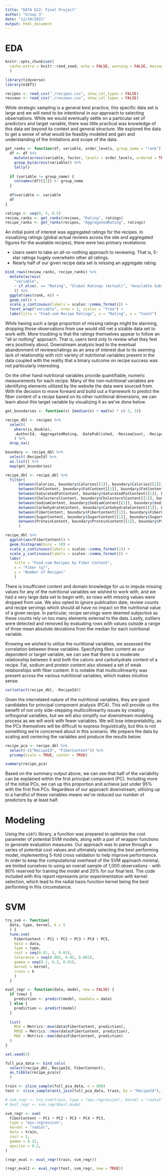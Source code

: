 ---
title: "DATA 622: Final Project"
author: "Group 3"
date: "12/10/2021"
output: html_document
---

# EDA

```{r setup, include=FALSE}
knitr::opts_chunk$set(
  cache.extra = knitr::rand_seed, echo = FALSE, warning = FALSE, message = FALSE
  )

library(tidyverse)
library(e1071)

recipes <- read_csv("./recipes.csv", show_col_types = FALSE)
reviews <- read_csv("./reviews.csv", show_col_types = FALSE)
```

While strategic sampling is a general best practice, this specific data set is large and we will need to be intentional in our approach to selecting observations. While we would eventually settle on a particular set of predictors and target variable, there was little practical was knowledge of this data set beyond its context and general structure. We explored the data to get a sense of what would be feasibly modeled and gain and understanding of the limitations and scope of the data.

```{r}
get_ranks <- function(df, variable, order_levels, group_name = "rank") {
  df <- df %>% 
    mutate(across(variable, factor, levels = order_levels, ordered = TRUE)) %>%
    group_by(across(variable)) %>% 
    tally()
  
  if (variable != group_name) {
    colnames(df)[[1]] <- group_name
  }
  
  df$variable <- variable
  df
}

ratings <- seq(0, 5, 0.5)
review_ranks <- get_ranks(reviews, "Rating", ratings)
recipe_ranks <- get_ranks(recipes, "AggregatedRating", ratings)
```

An initial point of interest was aggregated ratings for the recipes. In visualizing ratings (global actual reviews across the site and aggregated figures for the available recipes), there were two primary revelations:

* Users seem to take an all-or-nothing approach to reviewing. That is, 5-star ratings hugely overwhelm other all ratings.
* Nearly half of our given recipe data set is missing an aggregate rating. 

```{r}
bind_rows(review_ranks, recipe_ranks) %>% 
  mutate(across(
    "variable", 
    ~ if_else(. == "Rating", "Global Ratings (Actual)", "Available Subset (Aggregated)")
    )) %>% 
  ggplot(aes(rank, n)) +
  geom_col() +
  scale_y_continuous(labels = scales::comma_format()) +
  facet_wrap("variable", nrow = 2, scales = "free") +
  labs(title = "Food.com Recipe Ratings", x = "Rating", y = "Count")
```

While having such a large proportion of missing ratings might be alarming, dropping those observations from use would still net a sizable data set to work with. More troubling is that the ratings themselves appear to follow an "all or nothing" approach. That is, users tend only to review what they feel very positively about. Downstream analysis lead to the eventual abandonment of reviews/ratings as an area of interest due to its seeming lack of relationship with rich variety of nutritional variables present in the data coupled with the reality that a binary outcome on recipe success was not particularly interesting. 

On the other hand nutritional variables provide quantifiable, numeric measurements for each recipe. Many of the non-nutritional variables are identifying elements utilized by the website the data were sourced from. With the decision to move forward and build out a framework to predict the fiber content of a recipe based on its other nutritional dimensions, we can learn about this target variable by visualizing it as we've done below.

```{r}
get_boundaries <- function(x) {median(x) + mad(x) * c(-3, 3)}

recipe_dbl <- recipes %>%
  select(
    where(is_double),
    -AuthorId, -AggregatedRating, -DatePublished, -ReviewCount, -RecipeServings
    ) %>%
  drop_na()

boundary <- recipe_dbl %>%
  select(-RecipeId) %>%
  as.list() %>%
  map(get_boundaries)

recipe_dbl <- recipe_dbl %>%
  filter(
      between(Calories, boundary$Calories[[1]], boundary$Calories[[2]]) &
      between(FatContent, boundary$FatContent[[1]], boundary$FatContent[[2]]) &
      between(SaturatedFatContent, boundary$SaturatedFatContent[[1]], boundary$SaturatedFatContent[[2]]) &
      between(CholesterolContent, boundary$CholesterolContent[[1]], boundary$CholesterolContent[[2]]) &
      between(SodiumContent, boundary$SodiumContent[[1]], boundary$SodiumContent[[2]]) &
      between(CarbohydrateContent, boundary$CarbohydrateContent[[1]], boundary$CarbohydrateContent[[2]]) &
      between(FiberContent, boundary$FiberContent[[1]], boundary$FiberContent[[2]]) &
      between(SugarContent, boundary$SugarContent[[1]], boundary$SugarContent[[2]]) &
      between(ProteinContent, boundary$ProteinContent[[1]], boundary$ProteinContent[[2]])
      )
```

```{r}
recipe_dbl %>% 
  ggplot(aes(FiberContent)) +
  geom_histogram(bins = 10) +
  scale_x_continuous(labels = scales::comma_format(1)) +
  scale_y_continuous(labels = scales::comma_format()) +
  labs(
    title = "Food.com Recipes by Fiber Content",
    x = "Fiber (g)", 
    y = "Number of Recipes"
    )
```

There is insufficient context and domain knowledge for us to impute missing values for any of the nutritional variables we wished to work with, and we had a very large data set to begin with, so rows with missing values were dropped from use. We also opted to ignore publication date, review counts and recipe servings which should all have no impact on the nutritional value of a given recipe. In particular, recipe servings were deemed subjective as these counts rely on too many elements external to the data. Lastly, outliers were detected and removed by evaluating rows with values outside a range of three mean absolute deviations from the median for each nutritional variable. 

Knowing we wished to utilize the nurtitional variables, we assessed the correlation between these variables. Specifying fiber content as our dependent or target variable, we can see that there is a moderate relationship between it and both the caloric and carbohydrate content of a recipe. Fat, sodium and protein content also showed a set of weak relationships with fiber content. It is notable that multicollinearity was present across the various nutritional variables, which makes intuitive sense.

```{r}
cor(select(recipe_dbl, -RecipeId))
```

Given the interrelated nature of the nutritional variables, they are good candidates for principal component analysis (PCA). This will provide us the benefit of not only side-stepping multicollinearity issues by creating orthogonal variables, but we will also simplify our downstream modeling process as we will work with fewer variables. We will lose interpretability, as the PCs themselves will be difficult to express linguistically, but this is not something we're concerned about in this scenario. We prepare the data by scaling and centering the variables and produce the results below.

```{r}
recipe_pca <- recipe_dbl %>%
  select(-c("RecipeId", "FiberContent")) %>% 
  prcomp(scale = TRUE, center = TRUE)

summary(recipe_pca)
```

Based on the summary output above, we can see that half of the variability can be explained within the first principal component (PC). Including more of the initial PCs, we can up this proportion and achieve just under 95% with the first five PCs. Regardless of our approach downstream, utilizing up to a handful of these variables means we've reduced our number of predictors by at least half.

# Modeling

Using the `e1071` library, a function was prepared to optimize the cost parameter of potential SVM models, along with a pair of wrapper functions to generate evaluation measures. Our approach was to parse through a series of potential cost values and ultimately selecting the best performing model, implementing 5-fold cross validation to help improve performance. In order to keep the computational overhead of the SVM approach minimal, we limited ourselves to using an overall sample of 1,000 observations - with 80% reserved for training the model and 20% for our final test. The code included with this report represents prior experimentation with kernel selection, which lead to the radial basis function kernel being the best performing in this circumstance. 

# SVM

```{r}
try_svm <- function(
  data, type, kernel, k = 5
  ) {
  tune.svm(
    FiberContent ~ PC1 + PC2 + PC3 + PC4 + PC5,
    data = data,
    type = type,
    cost = seq(0.01, 1, 0.01),
    tolerance = seq(0.001, 0.01, 0.001),
    gamma = seq(0.1, 0.2, 0.01),
    kernel = kernel,
    cross = k
    )
  }

eval_regr <- function(data, model, new = FALSE) {
  if (new) {
    prediction <- predict(model, newdata = data)
  } else {
    prediction <- predict(model)
  }
  
  list(
    MSE = Metrics::mse(data$FiberContent, prediction),
    RMSE = Metrics::rmse(data$FiberContent, prediction),
    MAE = Metrics::mae(data$FiberContent, prediction)
  )
}
```


```{r}
set.seed(3)

full_pca_data <- bind_cols(
  select(recipe_dbl, RecipeId, FiberContent),
  as_tibble(recipe_pca$x)
  )

train <- slice_sample(full_pca_data, n = 800)
test <- slice_sample(anti_join(full_pca_data, train, by = "RecipeId"), n = 200)

# svm_regr <- try_svm(train, type = "eps-regression", kernel = "radial")
# best_regr <- svm_regr$best.model

svm_regr <- svm(
  FiberContent ~ PC1 + PC2 + PC3 + PC4 + PC5,
  type = "eps-regression",
  kernel = "radial",
  data = train,
  cost = 1,
  gamma = 0.12,
  epsilon = 0.2,
)
```


```{r}
(regr_eval <- eval_regr(train, svm_regr))
```
```{r}
(regr_eval2 <- eval_regr(test, svm_regr, new = TRUE))
```